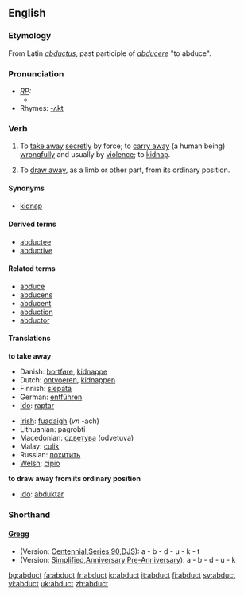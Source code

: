 ==English==
===Etymology===
From Latin ''[[abductus]]'', past participle of ''[[abducere]]'' "to abduce".

===Pronunciation===
* ''[[RP]]:''
** {{IPA|/æbˈdʌkt/}}
*Rhymes: [[Rhymes:English:-ʌkt|-ʌkt]]

===Verb===
{{en-verb}}
# {{transitive}} To [[take away]] [[secretly]] by force; to [[carry away]] (a human being) [[wrongfully]] and usually by [[violence]]; to [[kidnap]].
# {{transitive}} To [[draw away]], as a limb or other part, from its ordinary position.

====Synonyms====
* [[kidnap]]

====Derived terms====
* [[abductee]]
* [[abductive]]

====Related terms====
* [[abduce]]
* [[abducens]]
* [[abducent]]
* [[abduction]]
* [[abductor]]

====Translations====
'''to take away'''
{{top}}
*Danish: [[bortføre]], [[kidnappe]]
*Dutch: [[ontvoeren]], [[kidnappen]]
*Finnish: [[siepata]]
*German: [[entführen]]
*[[Ido]]: [[raptar]]
{{mid}}
*[[Irish]]: [[fuadaigh]] (''vn'' -ach)
*Lithuanian: pagrobti
*Macedonian: [[одветува]] (odvetuva)
*Malay: [[culik]]
*Russian: [[похитить]]
*[[Welsh]]: [[cipio]]
{{bottom}}

'''to draw away from its ordinary position'''
{{top}}
* [[Ido]]: [[abduktar]]
{{mid}}
{{bottom}}

===Shorthand===
====[http://en.wikipedia.org/wiki/Gregg_Shorthand Gregg]====
* (Version: [http://en.wikipedia.org/wiki/Gregg_Shorthand#Centennial_Gregg_Shorthand Centennial],[http://en.wikipedia.org/wiki/Gregg_Shorthand#Series_90_Gregg_Shorthand  Series 90],[http://en.wikipedia.org/wiki/Gregg_Shorthand#Diamond_Jubilee_Gregg_Shorthand  DJS]): a - b - d - u - k - t
* (Version: [http://en.wikipedia.org/wiki/Gregg_Shorthand#Simplified_Gregg_Shorthand Simplified],[http://en.wikipedia.org/wiki/Gregg_Shorthand#Anniversary_Gregg_Shorthand Anniversary],[http://en.wikipedia.org/wiki/Gregg_Shorthand#Pre-Anniversary_Gregg_Shorthand Pre-Anniversary]): a - b - d - u - k

[[bg:abduct]]
[[fa:abduct]]
[[fr:abduct]]
[[io:abduct]]
[[it:abduct]]
[[fi:abduct]]
[[sv:abduct]]
[[vi:abduct]]
[[uk:abduct]]
[[zh:abduct]]
